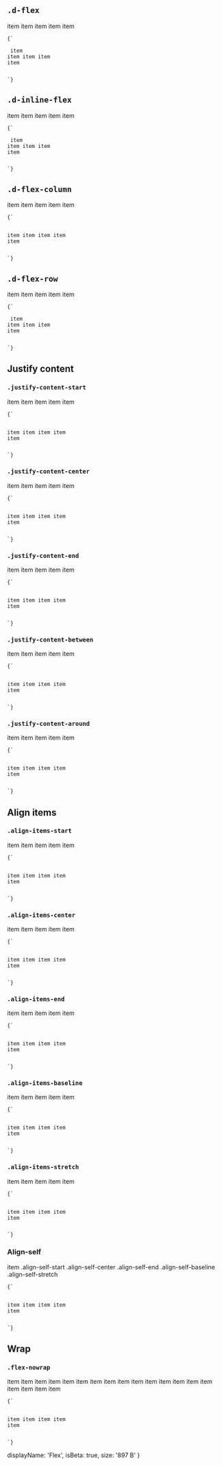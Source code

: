 
## `.d-flex`

<div className="d-flex doc-bg">
  <span className="doc-item doc-dashed">item</span>
  <span className="doc-item doc-dashed">item</span>
  <span className="doc-item doc-dashed">item</span>
  <span className="doc-item doc-dashed">item</span>
  <span className="doc-item doc-dashed">item</span>
</div>

<Code lang="html">{`<div class="d-flex">
  <span>item</span>
  <span>item</span>
  <span>item</span>
  <span>item</span>
  <span>item</span>
</div>`}</Code>

## `.d-inline-flex`

<div className="d-inline-flex doc-bg">
  <span className="doc-item doc-dashed">item</span>
  <span className="doc-item doc-dashed">item</span>
  <span className="doc-item doc-dashed">item</span>
  <span className="doc-item doc-dashed">item</span>
  <span className="doc-item doc-dashed">item</span>
</div>

<Code lang="html">{`<div class="d-inline-flex">
  <span>item</span>
  <span>item</span>
  <span>item</span>
  <span>item</span>
  <span>item</span>
</div>`}</Code>

## `.d-flex-column`

<div className="d-flex flex-column doc-bg">
  <span className="doc-item doc-dashed">item</span>
  <span className="doc-item doc-dashed">item</span>
  <span className="doc-item doc-dashed">item</span>
  <span className="doc-item doc-dashed">item</span>
  <span className="doc-item doc-dashed">item</span>
</div>

<Code lang="html">{`<div class="d-flex flex-column">
  <span>item</span>
  <span>item</span>
  <span>item</span>
  <span>item</span>
  <span>item</span>
</div>`}</Code>

## `.d-flex-row`

<div className="d-flex flex-row doc-bg">
  <span className="doc-item doc-dashed">item</span>
  <span className="doc-item doc-dashed">item</span>
  <span className="doc-item doc-dashed">item</span>
  <span className="doc-item doc-dashed">item</span>
  <span className="doc-item doc-dashed">item</span>
</div>

<Code lang="html">{`<div class="d-flex flex-row">
  <span>item</span>
  <span>item</span>
  <span>item</span>
  <span>item</span>
  <span>item</span>
</div>`}</Code>

## Justify content
### `.justify-content-start`

<div className="d-flex justify-content-start doc-bg">
  <span className="doc-item doc-dashed">item</span>
  <span className="doc-item doc-dashed">item</span>
  <span className="doc-item doc-dashed">item</span>
  <span className="doc-item doc-dashed">item</span>
  <span className="doc-item doc-dashed">item</span>
</div>

<Code lang="html">{`<div class="d-flex justify-content-start">
  <span>item</span>
  <span>item</span>
  <span>item</span>
  <span>item</span>
  <span>item</span>
</div>`}</Code>

### `.justify-content-center`

<div className="d-flex justify-content-center doc-bg">
  <span className="doc-item doc-dashed">item</span>
  <span className="doc-item doc-dashed">item</span>
  <span className="doc-item doc-dashed">item</span>
  <span className="doc-item doc-dashed">item</span>
  <span className="doc-item doc-dashed">item</span>
</div>

<Code lang="html">{`<div class="d-flex justify-content-center">
  <span>item</span>
  <span>item</span>
  <span>item</span>
  <span>item</span>
  <span>item</span>
</div>`}</Code>

### `.justify-content-end`

<div className="d-flex justify-content-end doc-bg">
  <span className="doc-item doc-dashed">item</span>
  <span className="doc-item doc-dashed">item</span>
  <span className="doc-item doc-dashed">item</span>
  <span className="doc-item doc-dashed">item</span>
  <span className="doc-item doc-dashed">item</span>
</div>

<Code lang="html">{`<div class="d-flex justify-content-end">
  <span>item</span>
  <span>item</span>
  <span>item</span>
  <span>item</span>
  <span>item</span>
</div>`}</Code>

### `.justify-content-between`

<div className="d-flex justify-content-between doc-bg">
  <span className="doc-item doc-dashed">item</span>
  <span className="doc-item doc-dashed">item</span>
  <span className="doc-item doc-dashed">item</span>
  <span className="doc-item doc-dashed">item</span>
  <span className="doc-item doc-dashed">item</span>
</div>

<Code lang="html">{`<div class="d-flex justify-content-between">
  <span>item</span>
  <span>item</span>
  <span>item</span>
  <span>item</span>
  <span>item</span>
</div>`}</Code>

### `.justify-content-around`

<div className="d-flex justify-content-around doc-bg">
  <span className="doc-item doc-dashed">item</span>
  <span className="doc-item doc-dashed">item</span>
  <span className="doc-item doc-dashed">item</span>
  <span className="doc-item doc-dashed">item</span>
  <span className="doc-item doc-dashed">item</span>
</div>

<Code lang="html">{`<div class="d-flex justify-content-around">
  <span>item</span>
  <span>item</span>
  <span>item</span>
  <span>item</span>
  <span>item</span>
</div>`}</Code>

## Align items
### `.align-items-start`

<div className="d-flex align-items-start doc-box doc-bg">
  <span className="doc-item doc-dashed">item</span>
  <span className="doc-item doc-dashed">item</span>
  <span className="doc-item doc-dashed">item</span>
  <span className="doc-item doc-dashed">item</span>
  <span className="doc-item doc-dashed">item</span>
</div>

<Code lang="html">{`<div class="d-flex align-items-start">
  <span>item</span>
  <span>item</span>
  <span>item</span>
  <span>item</span>
  <span>item</span>
</div>`}</Code>

### `.align-items-center`

<div className="d-flex align-items-center doc-box doc-bg">
  <span className="doc-item doc-dashed">item</span>
  <span className="doc-item doc-dashed">item</span>
  <span className="doc-item doc-dashed">item</span>
  <span className="doc-item doc-dashed">item</span>
  <span className="doc-item doc-dashed">item</span>
</div>

<Code lang="html">{`<div class="d-flex align-items-center">
  <span>item</span>
  <span>item</span>
  <span>item</span>
  <span>item</span>
  <span>item</span>
</div>`}</Code>

### `.align-items-end`

<div className="d-flex align-items-end doc-box doc-bg">
  <span className="doc-item doc-dashed">item</span>
  <span className="doc-item doc-dashed">item</span>
  <span className="doc-item doc-dashed">item</span>
  <span className="doc-item doc-dashed">item</span>
  <span className="doc-item doc-dashed">item</span>
</div>

<Code lang="html">{`<div class="d-flex align-items-end">
  <span>item</span>
  <span>item</span>
  <span>item</span>
  <span>item</span>
  <span>item</span>
</div>`}</Code>

### `.align-items-baseline`

<div className="d-flex align-items-baseline doc-box doc-bg">
  <span className="doc-item doc-dashed">item</span>
  <span className="doc-item doc-dashed">item</span>
  <span className="doc-item doc-dashed">item</span>
  <span className="doc-item doc-dashed">item</span>
  <span className="doc-item doc-dashed">item</span>
</div>

<Code lang="html">{`<div class="d-flex align-items-baseline">
  <span>item</span>
  <span>item</span>
  <span>item</span>
  <span>item</span>
  <span>item</span>
</div>`}</Code>

### `.align-items-stretch`

<div className="d-flex align-items-stretch doc-box doc-bg">
  <span className="doc-item doc-dashed">item</span>
  <span className="doc-item doc-dashed">item</span>
  <span className="doc-item doc-dashed">item</span>
  <span className="doc-item doc-dashed">item</span>
  <span className="doc-item doc-dashed">item</span>
</div>

<Code lang="html">{`<div class="d-flex align-items-stretch">
  <span>item</span>
  <span>item</span>
  <span>item</span>
  <span>item</span>
  <span>item</span>
</div>`}</Code>

### Align-self

<div className="d-flex doc-bg doc-box">
  <span className="doc-item doc-dashed">item</span>
  <span className="doc-item doc-dashed align-self-start">.align-self-start</span>
  <span className="doc-item doc-dashed align-self-center">.align-self-center</span>
  <span className="doc-item doc-dashed align-self-end">.align-self-end</span>
  <span className="doc-item doc-dashed align-self-baseline">.align-self-baseline</span>
  <span className="doc-item doc-dashed align-self-stretch">.align-self-stretch</span>
</div>

<Code lang="html">{`<div class="d-flex align-items-stretch">
  <span>item</span>
  <span>item</span>
  <span>item</span>
  <span>item</span>
  <span>item</span>
</div>`}</Code>

## Wrap
### `.flex-nowrap`

<div className="d-flex flex-nowrap doc-bg">
  <span className="doc-item doc-dashed">item</span>
  <span className="doc-item doc-dashed">item</span>
  <span className="doc-item doc-dashed">item</span>
  <span className="doc-item doc-dashed">item</span>
  <span className="doc-item doc-dashed">item</span>
  <span className="doc-item doc-dashed">item</span>
  <span className="doc-item doc-dashed">item</span>
  <span className="doc-item doc-dashed">item</span>
  <span className="doc-item doc-dashed">item</span>
  <span className="doc-item doc-dashed">item</span>
  <span className="doc-item doc-dashed">item</span>
  <span className="doc-item doc-dashed">item</span>
  <span className="doc-item doc-dashed">item</span>
  <span className="doc-item doc-dashed">item</span>
  <span className="doc-item doc-dashed">item</span>
  <span className="doc-item doc-dashed">item</span>
  <span className="doc-item doc-dashed">item</span>
  <span className="doc-item doc-dashed">item</span>
  <span className="doc-item doc-dashed">item</span>
</div>

<Code lang="html">{`<div class="d-flex align-items-start">
  <span>item</span>
  <span>item</span>
  <span>item</span>
  <span>item</span>
  <span>item</span>
</div>`}</Code>

  displayName: 'Flex',
  isBeta: true,
  size: '897 B'
}
